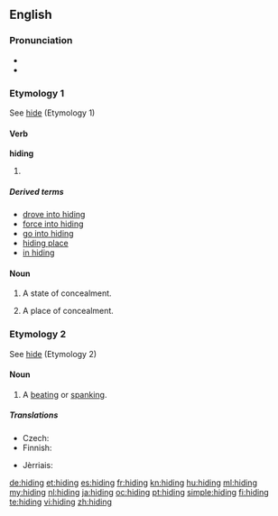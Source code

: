 ==English==

===Pronunciation===
* {{audio|en-us-hiding.ogg|Audio (US)}}
* {{rhymes|aɪdɪŋ}}

===Etymology 1===
See [[hide#Etymology 1|hide]] (Etymology 1)

====Verb====
'''hiding'''

# {{present participle of|hide}}

=====Derived terms=====
* [[drove into hiding]]
* [[force into hiding]]
* [[go into hiding]]
* [[hiding place]]
* [[in hiding]]

====Noun====
{{en-noun|-|s}}

# {{uncountable}} A state of concealment.
# {{countable}} A place of concealment.

===Etymology 2===
See [[hide#Etymology 2|hide]] (Etymology 2)

====Noun====
{{en-noun|s|-}}

# {{context|colloquial|countable}} A [[beating]] or [[spanking]].

=====Translations=====
{{trans-top|A beating or spanking}}
* Czech: {{t-|cs|výprask|m}}
* Finnish: {{t+|fi|selkäsauna}}
{{trans-mid}}
* Jèrriais: {{tø|roa-jer|ronde|f}}
{{trans-bottom}}

[[de:hiding]]
[[et:hiding]]
[[es:hiding]]
[[fr:hiding]]
[[kn:hiding]]
[[hu:hiding]]
[[ml:hiding]]
[[my:hiding]]
[[nl:hiding]]
[[ja:hiding]]
[[oc:hiding]]
[[pt:hiding]]
[[simple:hiding]]
[[fi:hiding]]
[[te:hiding]]
[[vi:hiding]]
[[zh:hiding]]